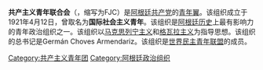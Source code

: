 {{unreferenced|time=2016-08-23T13:53:25+00:00}}
'''共产主义青年联合会'''（{{lang-es|Federación Juvenil Comunista}}，缩写为FJC）是[[阿根廷共产党|阿根廷共产党]]的[[青年翼|青年翼]]。该组织成立于1921年4月12日，曾取名为'''国际社会主义青年'''。该组织是[[阿根廷历史|阿根廷历史]]上最有影响力的青年政治组织之一。该组织以[[马克思列宁主义|马克思列宁主义]]和[[格瓦拉主义|格瓦拉主义]]为指导思想。该组织的总书记是Germán Choves Armendariz。该组织是[[世界民主青年联盟|世界民主青年联盟]]的成员。

[[Category:共产主义青年团|Category:共产主义青年团]]
[[Category:阿根廷政治组织|Category:阿根廷政治组织]]